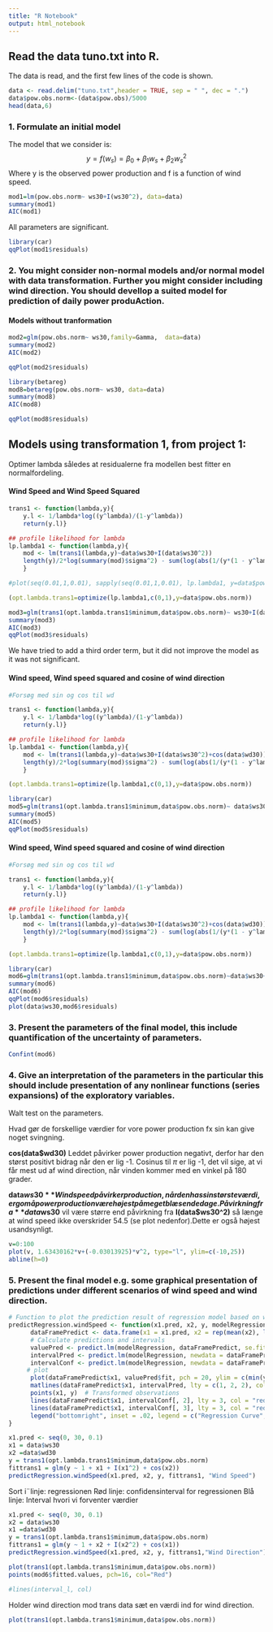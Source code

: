 ```yaml
---
title: "R Notebook"
output: html_notebook
---
```


## Read the data tuno.txt into R.
The data is read, and the first few lines of the code is shown.
```r
data <- read.delim("tuno.txt",header = TRUE, sep = " ", dec = ".")
data$pow.obs.norm<-(data$pow.obs)/5000
head(data,6)
```


### 1. Formulate an initial model

The model that we consider is:
$$y=f(w_s)=\beta_0+\beta_1w_s+\beta_2w_s^2$$
Where y is the observed power production and f is a function of wind speed.
```r
mod1=lm(pow.obs.norm~ ws30+I(ws30^2), data=data)
summary(mod1)
AIC(mod1)
```
All parameters are significant.

```r
library(car)
qqPlot(mod1$residuals)
```

### 2. You might consider non-normal models and/or normal model with data transformation. Further you might consider including wind direction. You should devellop a suited model for prediction of daily power produAction. 

#### Models without tranformation 
```r
mod2=glm(pow.obs.norm~ ws30,family=Gamma,  data=data)
summary(mod2)
AIC(mod2)
```

```r
qqPlot(mod2$residuals)
```
```r
library(betareg)
mod8=betareg(pow.obs.norm~ ws30, data=data)
summary(mod8)
AIC(mod8)
```

```r
qqPlot(mod8$residuals)
```


## Models using transformation 1, from project 1:
Optimer lambda således at residualerne fra modellen best fitter en normalfordeling. 


#### Wind Speed and Wind Speed Squared
```r
trans1 <- function(lambda,y){
    y.l <- 1/lambda*log((y^lambda)/(1-y^lambda))
    return(y.l)}

## profile likelihood for lambda
lp.lambda1 <- function(lambda,y){
    mod <- lm(trans1(lambda,y)~data$ws30+I(data$ws30^2))
    length(y)/2*log(summary(mod)$sigma^2) - sum(log(abs(1/(y*(1 - y^lambda)))))
    }

#plot(seq(0.01,1,0.01), sapply(seq(0.01,1,0.01), lp.lambda1, y=data$pow.obs.norm))

(opt.lambda.trans1=optimize(lp.lambda1,c(0,1),y=data$pow.obs.norm))

```
```r
mod3=glm(trans1(opt.lambda.trans1$minimum,data$pow.obs.norm)~ ws30+I(data$ws30^2),family=gaussian,  data=data)
summary(mod3)
AIC(mod3)
qqPlot(mod3$residuals)
```
We have tried to add a third order term, but it did not improve the model as it was not significant.

#### Wind speed, Wind speed squared and cosine of wind direction
```r
#Forsøg med sin og cos til wd

trans1 <- function(lambda,y){
    y.l <- 1/lambda*log((y^lambda)/(1-y^lambda))
    return(y.l)}

## profile likelihood for lambda
lp.lambda1 <- function(lambda,y){
    mod <- lm(trans1(lambda,y)~data$ws30+I(data$ws30^2)+cos(data$wd30))
    length(y)/2*log(summary(mod)$sigma^2) - sum(log(abs(1/(y*(1 - y^lambda)))))
    }

(opt.lambda.trans1=optimize(lp.lambda1,c(0,1),y=data$pow.obs.norm))

```
```r
library(car)
mod5=glm(trans1(opt.lambda.trans1$minimum,data$pow.obs.norm)~ data$ws30+I(data$ws30^2)+cos(data$wd30),family=gaussian,  data=data)
summary(mod5)
AIC(mod5)
qqPlot(mod5$residuals)
```

#### Wind speed, Wind speed squared and cosine of wind direction
```r
#Forsøg med sin og cos til wd

trans1 <- function(lambda,y){
    y.l <- 1/lambda*log((y^lambda)/(1-y^lambda))
    return(y.l)}

## profile likelihood for lambda
lp.lambda1 <- function(lambda,y){
    mod <- lm(trans1(lambda,y)~data$ws30+I(data$ws30^2)+cos(data$wd30))
    length(y)/2*log(summary(mod)$sigma^2) - sum(log(abs(1/(y*(1 - y^lambda)))))
    }

(opt.lambda.trans1=optimize(lp.lambda1,c(0,1),y=data$pow.obs.norm))

```

```r
library(car)
mod6=glm(trans1(opt.lambda.trans1$minimum,data$pow.obs.norm)~data$ws30+I(data$ws30^2)+cos(data$wd30),family=gaussian,  data=data)
summary(mod6)
AIC(mod6)
qqPlot(mod6$residuals)
plot(data$ws30,mod6$residuals)
```


### 3. Present the parameters of the final model, this include quantification of the uncertainty of parameters.
```r
Confint(mod6)
```

### 4. Give an interpretation of the parameters in the particular this should include presentation of any nonlinear functions (series expansions) of the exploratory variables.
Walt test on the parameters.

Hvad gør de forskellige værdier for vore power production
fx sin kan give noget svingning.

**cos(data$wd30)**
Leddet påvirker power production negativt, derfor har den størst positivt bidrag når den er lig -1.  Cosinus til $\pi$ er lig -1, det vil sige, at vi får mest ud af wind direction, når vinden kommer med en vinkel på 180 grader.

**data$ws30**
Wind speed påvirker production, når den has sin største værdi, ergo må power production være højest på meget blæsende dage. Påvirkning fra **data$ws30** vil være større end påvirkning fra **I(data$ws30^2)** så længe at wind speed ikke overskrider 54.5 (se plot nedenfor).Dette er også højest usandsynligt. 


```r
v=0:100
plot(v, 1.63430162*v+(-0.03013925)*v^2, type="l", ylim=c(-10,25))
abline(h=0)
```




### 5. Present the final model e.g. some graphical presentation of predictions under different scenarios of wind speed and wind direction. 
```r
# Function to plot the prediction result of regression model based on wind speed.
predictRegression.windSpeed <- function(x1.pred, x2, y, modelRegression, name){
      dataFramePredict <- data.frame(x1 = x1.pred, x2 = rep(mean(x2), length(x1.pred)))
      # Calculate predictions and intervals
      valuePred <- predict.lm(modelRegression, dataFramePredict, se.fit = TRUE)
      intervalPred <- predict.lm(modelRegression, newdata = dataFramePredict, interval = "pred", level = 0.95)
      intervalConf <- predict.lm(modelRegression, newdata = dataFramePredict, interval = "conf", level = 0.95)
     # plot
      plot(dataFramePredict$x1, valuePred$fit, pch = 20, ylim = c(min(y, intervalPred), max(y, intervalPred)), xlim = c(min(x1, dataFramePredict$x1), max(x1, dataFramePredict$x1)), xlab = name, ylab = 'Transformed, Normalized Power Production')
      matlines(dataFramePredict$x1, intervalPred, lty = c(1, 2, 2), col = c("black", "blue", "blue"), lwd = 2)
      points(x1, y)  # Transformed observations
      lines(dataFramePredict$x1, intervalConf[, 2], lty = 3, col = "red", lwd = 2)
      lines(dataFramePredict$x1, intervalConf[, 3], lty = 3, col = "red", lwd = 2)
      legend("bottomright", inset = .02, legend = c("Regression Curve", "Prediction Interval", "Confidence Intercal"), col = c("black", "blue", "red"), lty = c(1, 2, 3), lwd = c(2, 2, 2), cex = 0.8)
}
```

```r
x1.pred <- seq(0, 30, 0.1)
x1 = data$ws30
x2 =data$wd30
y = trans1(opt.lambda.trans1$minimum,data$pow.obs.norm)
fittrans1 = glm(y ~ 1 + x1 + I(x1^2) + cos(x2))
predictRegression.windSpeed(x1.pred, x2, y, fittrans1, "Wind Speed")
```
Sort i¨linje: regressionen
Rød linje: confidensinterval for regressionen
Blå linje: Interval hvori vi forventer værdier


```r
x1.pred <- seq(0, 30, 0.1)
x2 = data$ws30
x1 =data$wd30
y = trans1(opt.lambda.trans1$minimum,data$pow.obs.norm)
fittrans1 = glm(y ~ 1 + x2 + I(x2^2) + cos(x1))
predictRegression.windSpeed(x1.pred, x2, y, fittrans1,"Wind Direction")
```

```r
plot(trans1(opt.lambda.trans1$minimum,data$pow.obs.norm))
points(mod6$fitted.values, pch=16, col="Red")   

#lines(interval_l, col)
```

Holder wind direction mod trans data sæt en værdi ind for wind direction.

```r
plot(trans1(opt.lambda.trans1$minimum,data$pow.obs.norm))
```

